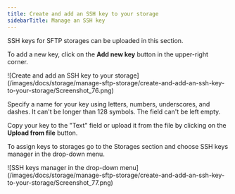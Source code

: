 ---
title: Create and add an SSH key to your storage
sidebarTitle: Manage an SSH key
---

SSH keys for SFTP storages can be uploaded in this section.

To add a new key, click on the **Add new key** button in the upper-right corner.


<Frame>![Create and add an SSH key to your storage](/images/docs/storage/manage-sftp-storage/create-and-add-an-ssh-key-to-your-storage/Screenshot_76.png)</Frame>



Specify a name for your key using letters, numbers, underscores, and dashes. It can't be longer than 128 symbols. The field can't be left empty.

Copy your key to the "Text" field or upload it from the file by clicking on the **Upload from file** button.

To assign keys to storages go to the Storages section and choose SSH keys manager in the drop-down menu.


<Frame>![SSH keys manager in the drop-down menu](/images/docs/storage/manage-sftp-storage/create-and-add-an-ssh-key-to-your-storage/Screenshot_77.png)</Frame>